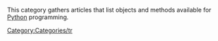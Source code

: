 {{VeryImportantMessage|(November 2018) This information may be incomplete and outdated. For the latest API, see the [https://www.freecadweb.org/api autogenerated API documentation].}}

This category gathers articles that list objects and methods available for [[Python]] programming.

[[Category:Categories/tr]]